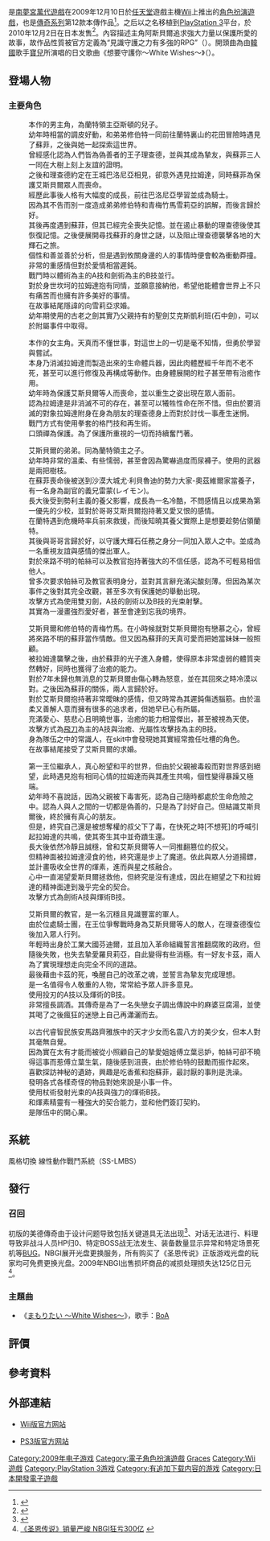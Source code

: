 {{NoteTA
|G1=Games
|G2=Tales
}}
{{Infobox VG
|title = 美德傳奇
|image = [[File:Tales_of_Graces.jpg|240px]]
|caption = 《圣恩传说》游戏封面
|english = Tales of Graces
|genre= [[電子角色扮演遊戲|角色扮演遊戲]]
|platforms= [[Wii|Wii]]、[[PlayStation_3|PlayStation 3]]
|developer= 南夢宮傳奇工作室
|publisher= [[南夢宮萬代遊戲|南夢宮萬代遊戲]]
|producer= [[馬場英雄|馬場英雄]]、岡本進一郎
|director= 大見和永
|writer= 田中豪、木賀大介
|artist= [[豬股睦美|豬股睦美]]
|composer= [[櫻庭統|櫻庭統]]、青山響
|modes= [[單人遊戲|單人遊戲]]、[[多人遊戲|多人合作]]
|series = [[傳奇系列|傳奇系列]]
|released= '''Wii'''{{Vgrelease|JP|2009年12月10日<ref name="JP release" />|JP|2011年3月24日<small>（廉价版）</small>}}'''PlayStation 3'''{{Vgrelease|JP|2010年12月2日<ref name="FJP date"/>|NA|2012年3月13日<ref name="IGN review">{{cite web |url=http://www.ign.com/articles/2012/03/20/tales-of-graces-f-review-un-scored |title=''Tales of Graces f'' IGN review |first=Ryan |last=Clements |date=2012-03-20 |publisher=IGN |accessdate=2012-05-20 |archiveurl=https://web.archive.org/web/20140320055005/http://www.ign.com/articles/2012/03/20/tales-of-graces-f-review-un-scored |archivedate=2014-03-20 |deadurl=no }}</ref>|EU|2012年8月31日<ref name="EU date">{{cite web |archiveurl=https://www.webcitation.org/685Gihg34?url=http://www.uk.namcobandaigames.eu/news/2012/05/16/namco-bandai-games-unveils-tales-of-graces-f-day-one-edition-content-and-launch-date/2819 |archivedate=2012年6月1日 |url=http://www.uk.namcobandaigames.eu/news/2012/05/16/namco-bandai-games-unveils-tales-of-graces-f-day-one-edition-content-and-launch-date/2819 |title=Namco Bandai Games unveils ''Tales of Graces f'' Day One Edition content and launch date! |date=2011-05-16 |publisher=[[Namco_Bandai_Games|Namco Bandai Games]] |accessdate=2012-05-31 |deadurl=yes }}</ref>}}
}}

{{Vgname|圣恩传说|en=Tales of Graces|ja=テイルズ オブ グレイセス|cn=圣恩传说|tw=美德傳奇}}是[[南夢宮萬代遊戲|南夢宮萬代遊戲]]在2009年12月10日於[[任天堂|任天堂]]遊戲主機[[Wii|Wii]]上推出的[[電子角色扮演遊戲|角色扮演遊戲]]，也是[[傳奇系列|傳奇系列]]第12款本傳作品<ref name="JP release">{{cite web |archiveurl=https://web.archive.org/web/20121001104812/http://andriasang.com/comcic/tales_of_graces_special_bundle/ |archivedate=2012年10月1日 |url=http://andriasang.com/comcic/tales_of_graces_special_bundle/ |title=''Tales of Graces'' Gets Special Wii Bundle |first=Anoop |last=Gantayat |date=2009-10-08 |publisher=Andriasang.com |accessdate=2012-05-29 |deadurl=yes }}</ref>。之后以{{Vgnameq-nl|圣恩传说f|en=Tales of Graces f|ja=テイルズ オブ グレイセス エフ}}之名移植到[[PlayStation_3|PlayStation 3]]平台，於2010年12月2日在日本发售<ref name="FJP date">{{cite web |url=http://andriasang.com/comozw/tales_of_graces_f_date/ |title=Date Set for Tales of Graces F |first=Anoop |last=Gantayat |date=2010-09-07 |publisher=Andriasang.com |accessdate=2012-05-29 |archiveurl=https://web.archive.org/web/20131004224930/http://andriasang.com/comozw/tales_of_graces_f_date/ |archivedate=2013-10-04 |deadurl=yes }}</ref>。內容描述主角阿斯貝爾追求強大力量以保護所愛的故事，故作品性質被官方定義為“見識守護之力有多強的RPG”（{{lang|ja|守る強さを知るRPG}}）。開頭曲為由[[韓國|韓國]]歌手[[寶兒|寶兒]]所演唱的日文歌曲《想要守護你～White Wishes～》（{{lang|ja|まもりたい ～White Wishes～}}）。

==登場人物==

=== 主要角色 ===
;{{Nihongo|艾斯貝爾‧蘭特|アスベル・ラント|Asbel Lhant|聲優：[[櫻井孝宏|櫻井孝宏]]（幼年時：[[甲斐田幸|甲斐田幸]]）}}
:本作的男主角，為蘭特領主亞斯頓的兒子。
:幼年時相當的調皮好動，和弟弟修伯特一同前往蘭特裏山的花田冒險時遇見了蘇菲，之後與她一起探索這世界。
:曾經感化認為人們皆為偽善者的王子理查德，並與其成為摯友，與蘇菲三人一同在大樹上刻上友誼的證明。
:之後和理查德約定在王城巴洛尼亞相見，卻意外遇見拉姆達，同時蘇菲為保護艾斯貝爾眾人而喪命。
:經歷此事後人格有大幅度的成長，前往巴洛尼亞學習並成為騎士。
:因為其不告而別一度造成弟弟修伯特和青梅竹馬雪莉亞的誤解，而後言歸於好。
:其後再度遇到蘇菲，但其已經完全喪失記憶。並在遏止暴動的理查德後使其恢復記憶。之後便展開尋找蘇菲的身世之謎，以及阻止理查德襲擊各地的大輝石之旅。
:個性和善並善於分析，但是遇到攸關身邊的人的事情時便會較為衝動莽撞。非常的重感情但對於愛情相當遲鈍。
:戰鬥時以體術為主的A技和劍術為主的B技並行。
:對於身世坎坷的拉姆達抱有同情，並願意接納他，希望他能體會世界上不只有痛苦而也擁有許多美好的事情。
:在故事結尾隱諱的向雪莉亞求婚。
:幼年期使用的古老之劍其實乃父親持有的聖劍艾克斯凱利班(石中劍)，可以於附屬事件中取得。

;{{Nihongo|蘇菲|ソフィ|Sophie|聲優：[[花澤香菜|花澤香菜]]}}
:本作的女主角。天真而不懂世事，對這世上的一切是毫不知情，但勇於學習與嘗試。
:本身乃消滅拉姆達而製造出來的生命體兵器，因此肉體歷經千年而不老不死，甚至可以進行修復及再構成等動作。由身體展開的粒子甚至帶有治癒作用。
:幼年時為保護艾斯貝爾等人而喪命，並以重生之姿出現在眾人面前。
:認為拉姆達是非消滅不可的存在，甚至可以犧牲性命在所不惜。但由於要消滅的對象拉姆達附身在身為朋友的理查德身上而對於討伐一事產生迷惘。
:戰鬥方式有使用拳套的格鬥技和再生術。
:口頭禪為保護。為了保護所重視的一切而持續奮鬥著。

;{{Nihongo|修伯特‧奧茲維爾|ヒューバート・オズウェル|Hubert Ozwell|聲優：[[水島大宙|水島大宙]]（幼年時：[[高橋美佳子|高橋美佳子]]）}}
:艾斯貝爾的弟弟。同為蘭特領主之子。
:幼年時非常的溫柔、有些懦弱，甚至會因為驚嚇過度而尿褲子。使用的武器是兩把樹枝。
:在蘇菲喪命後被送到沙漠大城尤·利貝魯迪的勢力大家-奧茲維爾家當養子，有一名身為副官的義兄雷蒙(レイモン)。
:長大後受到勢利主義的養父影響，成長為一名冷酷，不問感情且以成果為第一優先的少校，並對於哥哥艾斯貝爾抱持著又愛又恨的感情。
:在蘭特遇到危機時率兵前來救援，而後知曉其養父實際上是想要趁勢佔領蘭特。
:其後與哥哥言歸於好，以守護大輝石任務之身分一同加入眾人之中。並成為一名重視友誼與感情的傑出軍人。
:對於來路不明的帕絲可以及教官抱持著強大的不信任感，認為不可輕易相信他人。
:曾多次要求帕絲可及教官表明身分，並對其言辭充滿尖酸刻薄。但因為某次事件之後對其完全改觀，甚至多次有保護她的舉動出現。
:攻擊方式為使用雙刃劍，A技的劍術以及B技的光束射擊。
:其實為一漫畫強烈愛好者，甚至會達到忘我的境界。

;{{Nihongo|雪莉亞‧邦茲|シェリア・バーンズ|Cheria Barnes|聲優：[[河原木志穗|河原木志穗]]}}
:艾斯貝爾和修伯特的青梅竹馬。在小時候就對艾斯貝爾抱有戀慕之心，曾經將來路不明的蘇菲當作情敵。但又因為蘇菲的天真可愛而把她當妹妹一般照顧。
:被拉姆達襲擊之後，由於蘇菲的光子進入身體，使得原本非常虛弱的體質突然轉好，同時也獲得了治癒的能力。
:對於7年未歸也無消息的艾斯貝爾由傷心轉為怒意，並在其回來之時冷漠以對。之後因為蘇菲的關係，兩人言歸於好。
:對於艾斯貝爾抱持著非常曖昧的感情，但又時常為其遲鈍傷透腦筋。由於溫柔又善解人意而擁有很多的追求者，但她早已心有所屬。
:充滿愛心、慈悲心且明曉世事，治癒的能力相當傑出，甚至被視為天使。
:攻擊方式為[[飛刀|飛刀]]為主的A技與治癒、光屬性攻擊技為主的B技。
:身為隊伍之中的常識人，在skit中會發現她其實經常擔任吐槽的角色。
:在故事結尾接受了艾斯貝爾的求婚。

;{{Nihongo|理查德|リチャード|Richard|聲優：[[浪川大輔|浪川大輔]]（幼年時：[[三瓶由布子|三瓶由布子]]）}}
:第一王位繼承人，真心盼望和平的世界，但由於父親被毒殺而對世界感到絕望，此時遇見抱有相同心情的拉姆達而與其產生共鳴，個性變得暴躁又極端。
:幼年時不喜說話，因為父親被下毒害死，認為自己隨時都處於生命危險之中。認為人與人之間的一切都是偽善的，只是為了討好自己。但結識艾斯貝爾後，終於擁有真心的朋友。
:但是，終究自己還是被想奪權的叔父下了毒，在快死之時[不想死]的呼喊引起拉姆達的共鳴，使其寄生其中並奇蹟生還。
:長大後依然冷靜且誠穩，曾和艾斯貝爾等人一同推翻篡位的叔父。
:但精神面被拉姆達浸食的他，終究還是步上了魔道。依此與眾人分道揚鏢，並計畫吸收全世界的煇素，進而與星之核融合。
:心中一直渴望愛斯貝爾拯救他，但終究是沒有達成，因此在絕望之下和拉姆達的精神面達到幾乎完全的契合。
:攻擊方式為劍術A技與煇術B技。

;{{Nihongo|馬利克‧西薩斯|マリク・シザース|Malik Caesars|聲優：[[東地宏樹|東地宏樹]]}}
:艾斯貝爾的教官，是一名沉穩且見識豐富的軍人。
:由於位處騎士團，在王位爭奪戰時身為艾斯貝爾等人的敵人，在理查德復位後加入眾人行列。
:年輕時出身於工業大國芬迪爾，並且加入革命組織誓言推翻腐敗的政府。但隨後失敗，也失去摯愛羅貝莉亞，自此變得有些消極。有一好友卡茲，兩人為了實現理想走向完全不同的道路。
:最後藉由卡茲的死，喚醒自己的改革之魂，並誓言為摯友完成理想。
:是一名值得令人敬重的人物，常常給予眾人許多意見。
:使用投刃的A技以及煇術的B技。
:非常擅長調酒。其傳奇是為了一名失戀女子調出傳說中的麻婆豆腐湯，並使其喝了之後瘋狂的迷戀上自己再瀟灑而去。

;{{Nihongo|帕絲可|パスカル|Pascal|聲優：[[植田佳奈|植田佳奈]]}}
:以古代睿智民族安馬路齊雅族中的天才少女而名震八方的美少女，但本人對其毫無自覺。
:因為實在太有才能而被從小照顧自己的摯愛姐姐傅立葉忌妒，帕絲可卻不曉得這事而惹傅立葉生氣，隨後感到沮喪，由於修伯特的鼓勵而振作起來。
:喜歡探訪神秘的遺跡，興趣是吃香蕉和抱蘇菲，最討厭的事則是洗澡。
:發明各式各樣奇怪的物品對她來說是小事一件。
:使用杖術發射光束的A技與強力的煇術B技。
:和煇素精靈有一種強大的契合能力，並和他們簽訂契約。
:是隊伍中的開心果。

== 系統 ==
;風格切換 線性動作戰鬥系統（SS-LMBS）

== 發行 ==
===召回===
初版的美德傳奇由于设计问题导致包括关键道具无法出现<ref>{{Cite web|url= http://www.bandainamcogames.co.jp/cs_support/info/tog.html|title= Wii用ゲームソフト「テイルズ オブ グレイセス」に関するお詫びとお知らせ|accessdate= 2010-02-26|publisher= 株式会社バンダイナムコゲームス|date= 2010-02-23|archive-url= https://www.webcitation.org/6843uFm2W?url=http://www.bandainamcogames.co.jp/cs_support/info/tog.html|archive-date= 2012-05-31|dead-url= yes}}</ref>、对话无法进行、料理导致非战斗人员HP归0、特定BOSS战无法发生、装备数量显示异常和特定场景死机等[[BUG|BUG]]。NBGI展开光盘更换服务，所有购买了《圣恩传说》正版游戏光盘的玩家均可免费更换光盘。2009年NBGI出售损坏商品的减损处理损失达125亿日元<ref>[http://wii.2u.com.cn/24_193539.html 《圣恩传说》销量严峻 NBGI狂亏300亿] {{webarchive|url=https://web.archive.org/web/20100206042209/http://wii.2u.com.cn/24_193539.html |date=2010-02-06 }}</ref>。

===主題曲===
* 《[[まもりたい_〜White_Wishes〜|まもりたい 〜White Wishes〜]]》，歌手：[[BoA|BoA]]

== 評價 ==
{{Video game reviews
| subtitle = 如未指明均为《圣恩传说f》评分
<!-- Aggregators -->
| GR = 78.96%<ref name="GameRankings">{{cite web |url=http://www.gamerankings.com/ps3/604158-tales-of-graces-f/index.html |title=''Tales of Graces f'' GameRanking's aggregate rating |publisher=[[GameRankings|GameRankings]] |accessdate=2012-05-31 |archiveurl=https://web.archive.org/web/20131017025400/http://www.gamerankings.com/ps3/604158-tales-of-graces-f/index.html |archivedate=2013-10-17 |deadurl=no }}</ref>
| MC = 77/100<ref name="Metacritic">{{cite web |url=http://www.metacritic.com/game/playstation-3/tales-of-graces-f |title=''Tales of Graces f'' Metacritic's aggregate rating |publisher=[[Metacritic|Metacritic]] |accessdate=2012-05-31 |archiveurl=https://web.archive.org/web/20131103110703/http://www.metacritic.com/game/playstation-3/tales-of-graces-f |archivedate=2013-11-03 |deadurl=no }}</ref>
<!-- Reviewers -->
| EGM       = 8/10<ref name="EGM review">{{cite web |url=http://www.egmnow.com/articles/egm-review-tales-of-graces-f/ |title=''Tales of Graces f'' EGM review |first=Andrew |last=Fitch |date=2012-03-15 |publisher=Electronic Gaming Monthly |accessdate=2012-05-31 |archiveurl=https://web.archive.org/web/20131022013621/http://www.egmnow.com/articles/egm-review-tales-of-graces-f/ |archivedate=2013-10-22 |deadurl=yes }}</ref>
| EuroG     = 8/10<ref name="EuroG review">{{cite web |url=http://www.eurogamer.net/articles/2012-09-04-tales-of-graces-f-review |title=''Tales of Graces f'' EuroG review |first=Dan |last=Whitebeard |date=2012-09-04 |publisher=[[Eurogamer|Eurogamer]] |accessdate=2012-09-04 |archiveurl=https://web.archive.org/web/20130522013807/http://www.eurogamer.net/articles/2012-09-04-tales-of-graces-f-review |archivedate=2013-05-22 |deadurl=no }}</ref>
| Fam       = 36/40（Wii）<ref name="Famitsu Wii">{{cite web |url=http://www.1up.com/news/japan-review-check-modern-warfare |title=Japan Review Check: Modern Warfare 2, Tales, R-Type |first=Kevin |last=Gifford |date=2009-12-02 |publisher=[[1UP.com|1UP.com]] |accessdate=2012-05-30 |archiveurl=https://www.webcitation.org/685F6nWEj?url=http://www.1up.com/news/japan-review-check-modern-warfare |archivedate=2012-06-01 |deadurl=yes }}</ref>
37/40（PS3）<ref name="Famitsu PS3">{{cite web |url=http://www.1up.com/news/japan-review-check-monster-hunter_2 |title=Japan Review Check: Monster Hunter Portable 3 |first=Kevin |last=Gifford |date=2010-11-24 |publisher=[[1UP.com|1UP.com]] |accessdate=2012-05-30 |deadurl=yes |archiveurl=https://web.archive.org/web/20120123012621/http://www.1up.com/news/japan-review-check-monster-hunter_2 |archivedate=2012年1月23日 }}</ref>
| GI        = 7.75/10<ref name="GI review">{{cite web |url=http://www.gameinformer.com/games/tales_of_graces_f/b/ps3/archive/2012/03/12/tales-of-graces-f-review-a-story-of-friendship-and-jrpg-clich-233-s.aspx |title=''Tales of Graces f'' Game Informer review |first=Kyle |last=Hilliard |date=2012-03-12 |publisher=[[Game_Informer|Game Informer]] |accessdate=2012-05-31 |archiveurl=https://web.archive.org/web/20131115081603/http://www.gameinformer.com/games/tales_of_graces_f/b/ps3/archive/2012/03/12/tales-of-graces-f-review-a-story-of-friendship-and-jrpg-clich-233-s.aspx |archivedate=2013-11-15 |deadurl=yes }}</ref>
| GSpot     = 7/10<ref name="GSpot review">{{cite web |url=http://uk.gamespot.com/tales-of-graces-f/reviews/tales-of-graces-f-review-6373244/ |title=''Tales of Graces f'' GameSpot review |first=Scott |last=Nichols |date=2012-04-24 |publisher=[[GameSpot|GameSpot]] |accessdate=2012-05-31 |deadurl=yes |archiveurl=https://web.archive.org/web/20120519031532/http://uk.gamespot.com/tales-of-graces-f/reviews/tales-of-graces-f-review-6373244/ |archivedate=2012年5月19日 }}</ref>
| GRadar    = 8/10<ref name="GRadar review">{{cite web |url=http://www.gamesradar.com/tales-of-graces-f-review/ |title=''Tales of Graces f'' GamesRadar review |first=Kimberley |last=Wallace |date=2012-03-13 |publisher=[[GamesRadar|GamesRadar]] |accessdate=2012-05-31}}</ref>
| GT        = 6.7/10<ref name="GameTrailers">{{cite web |url=http://www.gametrailers.com/reviews/l6jg0y/tales-of-graces-f-review |title=''Tales of Graces f'' at GameTrailers |date=2012-03-15 |publisher=[[GameTrailers|GameTrailers]] |accessdate=2012-05-31 |archiveurl=https://web.archive.org/web/20121226141353/http://www.gametrailers.com/reviews/l6jg0y/tales-of-graces-f-review |archivedate=2012-12-26 |deadurl=no }}</ref>
| GTM       = 6/10<ref name="GamesTM">{{cite web |archiveurl=https://web.archive.org/web/20130227214428/http://www.gamestm.co.uk/reviews/tales-of-graces-f-review/ |archivedate=2013-02-27 |url=http://www.gamestm.co.uk/reviews/tales-of-graces-f-review/ |title=''Tales of Graces f'' at GamesTM |date=2012-09-03 |publisher=GamesTM |accessdate=2012-09-04 |deadurl=yes }}</ref>
| OPM       =7/10<ref name="OPM review">{{cite journal |title=Official U.S. PlayStation Magazine ''Tales of Graces f'' review |journal=Official U.S. PlayStation Magazine |date=April 2012 |page=77 }}</ref>
| Play      =77%<ref name="Play review">{{cite web |archiveurl=https://web.archive.org/web/20130207213154/http://www.play-mag.co.uk/review/tales-of-graces-f-review-ps3/ |archivedate=2013-02-07 |url=http://www.play-mag.co.uk/review/tales-of-graces-f-review-ps3/ |title=''Tales of Graces f'' Play review |first=Ian |last=Dransfield |publisher=Play |accessdate=2012-08-26 |deadurl=yes }}</ref>
<!--Custom Reviewers -->
|rev1 = [[Joystiq|Joystiq]]
|rev1Score = {{rating|4.5|5}}<ref name="Joystiq review">{{cite web |url=http://www.joystiq.com/2012/03/16/tales-of-graces-f-review/ |title=''Tales of Graces f'' Joystiq review |first=Nathan |last=Grayson |date=2012-03-16 |publisher=Joystiq |accessdate=2012-05-20 |archiveurl=https://web.archive.org/web/20130605224620/http://www.joystiq.com/2012/03/16/tales-of-graces-f-review/ |archivedate=2013-06-05 |deadurl=yes }}</ref>
<!-- Awards -->
| award1Pub = [[日本游戏大赏|日本游戏大赏]]
| award1 = 未来游戏赏<ref name="Future Division">{{cite web |url=http://awards.cesa.or.jp/2009/prize/future/04.html |title=''Tales of Graces'' Future Division |publisher=Japan Game Awards |accessdate=2013-05-10 |archiveurl=https://web.archive.org/web/20101111021435/http://awards.cesa.or.jp/2009/prize/future/04.html |archivedate=2010-11-11 |deadurl=no }}</ref><br /><small>（Wii）</small>
}}

==參考資料==
{{reflist|30em}}

== 外部連結 ==
* {{ja}}[http://tog.namco-ch.net/wii/ Wii版官方网站]
* {{ja}}[http://tog-f.namco-ch.net/ PS3版官方网站]

{{傳奇系列}}

{{DEFAULTSORT:Tales of Graces}}
[[Category:2009年电子游戏|Category:2009年电子游戏]]
[[Category:電子角色扮演遊戲|Category:電子角色扮演遊戲]]
[[Category:傳奇系列電子遊戲|Graces]]
[[Category:Wii遊戲|Category:Wii遊戲]]
[[Category:PlayStation_3游戏|Category:PlayStation 3游戏]]
[[Category:有追加下载内容的游戏|Category:有追加下载内容的游戏]]
[[Category:日本開發電子遊戲|Category:日本開發電子遊戲]]